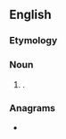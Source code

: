 {{also|Meany}}
==English==

===Etymology===
{{suffix|en|mean|y}}

===Noun===
{{en-noun}}

# {{alternative spelling of|en|meanie}}.

===Anagrams===
* {{anagrams|en|a=aemny|Eyman|Maney|Mayen|Mayne|manye|yamen|yeman}}